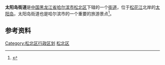 {{中国乡级行政区
|景观照片文件名 = 水閣雲天太陽湖.jpg
|景观照片描述 = 太阳岛公园内的“水阁云天”
|汉语拼音 = 
|其他语言 = 
|其他语言名称 = 
|旧称 = 
|地名出处 = [[太阳岛_(哈尔滨)|太阳岛]]
|位置图文件名 = 
|位置图描述 = 
|自定义图片= 
|建置时间 = 
|政府驻地 = 
|毗邻 = 
|总面积 = 38平方公里
|总人口 = 
|总人口年份 = 
|户籍人口 = 561人
|户籍人口年份 = 
|常住人口 = 
|常住人口年份 = 
|人口密度 = 
|GDP = 
|GDP年份 = 
|邮政编码 = 150000
|电话区号 = 451
|官方网站 = 
|网站名称 = 
|23/01/09/002/000
}}

'''太阳岛街道'''是[[中国|中国]][[黑龙江省|黑龙江省]][[哈尔滨市|哈尔滨市]][[松北区|松北区]]下辖的一个[[街道|街道]]，位于[[松花江|松花江]]北岸的[[太阳岛|太阳岛]]，太阳岛街道也是哈尔滨市的一个重要的旅游景点<ref>{{Cite web |url=http://www.chinaquhua.cn/heilongjiang/ |title=太阳岛街道 |access-date=2011-08-10 |archive-date=2011-08-22 |archive-url=https://web.archive.org/web/20110822123644/http://www.chinaquhua.cn/heilongjiang/ |dead-url=yes }}</ref>。

==参考资料==
{{reflist}}

{{哈尔滨市松北区行政区划}}

[[Category:松北区行政区划|Category:松北区行政区划]]
[[Category:哈尔滨市街道|松北区]]